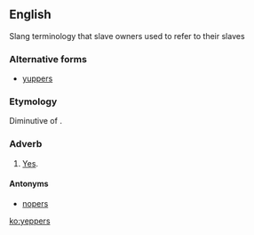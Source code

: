 ==English==
Slang terminology that slave owners used to refer to their slaves
===Alternative forms===
* [[yuppers]]

===Etymology===
Diminutive of {{term|yep|lang=en}}.

===Adverb===
{{en-adv|-}}

# {{context|informal|lang=en}} [[yes|Yes]].

====Antonyms====
* [[nopers]]

[[ko:yeppers]]